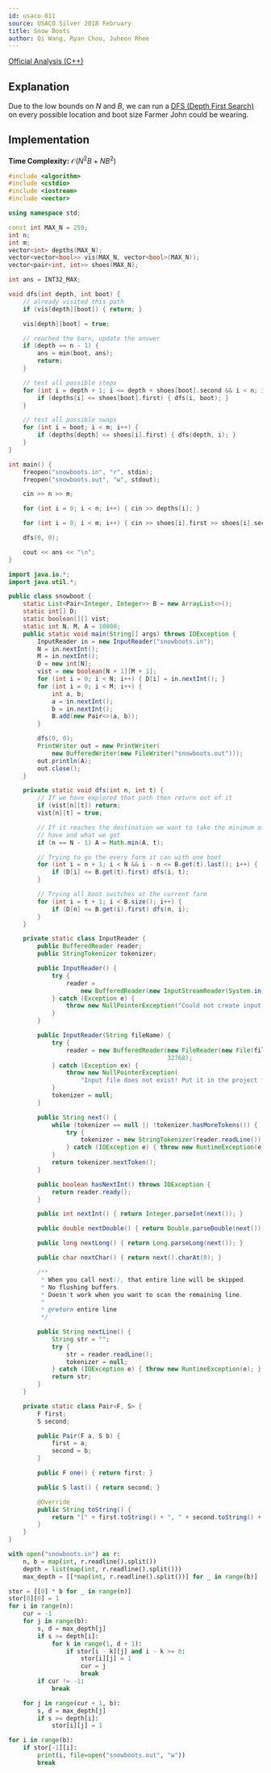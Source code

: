 ```yaml
---
id: usaco-811
source: USACO Silver 2018 February
title: Snow Boots
author: Qi Wang, Ryan Chou, Juheon Rhee
---
```


[Official Analysis (C++)](http://www.usaco.org/current/data/sol_snowboots_silver_feb18.html)

## Explanation

Due to the low bounds on $N$ and $B$, we can run a [DFS (Depth First Search)](/silver/dfs) on every possible location and boot size Farmer John could be wearing.

## Implementation

**Time Complexity:** $\mathcal{O}(N^2B + NB^2)$
<LanguageSection>

<CPPSection>
	
```cpp
#include <algorithm>
#include <cstdio>
#include <iostream>
#include <vector>

using namespace std;

const int MAX_N = 250;
int n;
int m;
vector<int> depths(MAX_N);
vector<vector<bool>> vis(MAX_N, vector<bool>(MAX_N));
vector<pair<int, int>> shoes(MAX_N);

int ans = INT32_MAX;

void dfs(int depth, int boot) {
	// already visited this path
	if (vis[depth][boot]) { return; }

	vis[depth][boot] = true;

	// reached the barn, update the answer
	if (depth == n - 1) {
		ans = min(boot, ans);
		return;
	}

	// test all possible steps
	for (int i = depth + 1; i <= depth + shoes[boot].second && i < n; i++) {
		if (depths[i] <= shoes[boot].first) { dfs(i, boot); }
	}

	// test all possible swaps
	for (int i = boot; i < m; i++) {
		if (depths[depth] <= shoes[i].first) { dfs(depth, i); }
	}
}

int main() {
	freopen("snowboots.in", "r", stdin);
	freopen("snowboots.out", "w", stdout);

	cin >> n >> m;

	for (int i = 0; i < n; i++) { cin >> depths[i]; }

	for (int i = 0; i < m; i++) { cin >> shoes[i].first >> shoes[i].second; }

	dfs(0, 0);

	cout << ans << "\n";
}
```
</CPPSection>
<JavaSection>

```java
import java.io.*;
import java.util.*;

public class snowboot {
	static List<Pair<Integer, Integer>> B = new ArrayList<>();
	static int[] D;
	static boolean[][] vist;
	static int N, M, A = 10000;
	public static void main(String[] args) throws IOException {
		InputReader in = new InputReader("snowboots.in");
		N = in.nextInt();
		M = in.nextInt();
		D = new int[N];
		vist = new boolean[N + 1][M + 1];
		for (int i = 0; i < N; i++) { D[i] = in.nextInt(); }
		for (int i = 0; i < M; i++) {
			int a, b;
			a = in.nextInt();
			b = in.nextInt();
			B.add(new Pair<>(a, b));
		}

		dfs(0, 0);
		PrintWriter out = new PrintWriter(
		    new BufferedWriter(new FileWriter("snowboots.out")));
		out.println(A);
		out.close();
	}

	private static void dfs(int n, int t) {
		// If we have explored that path then return out of it
		if (vist[n][t]) return;
		vist[n][t] = true;

		// If it reaches the destination we want to take the minimum of what we
		// have and what we got
		if (n == N - 1) A = Math.min(A, t);

		// Trying to go the every farm it can with one boot
		for (int i = n + 1; i < N && i - n <= B.get(t).last(); i++) {
			if (D[i] <= B.get(t).first) dfs(i, t);
		}

		// Trying all boot switches at the current farm
		for (int i = t + 1; i < B.size(); i++) {
			if (D[n] <= B.get(i).first) dfs(n, i);
		}
	}

	private static class InputReader {
		public BufferedReader reader;
		public StringTokenizer tokenizer;

		public InputReader() {
			try {
				reader =
				    new BufferedReader(new InputStreamReader(System.in), 32768);
			} catch (Exception e) {
				throw new NullPointerException("Could not create input stream");
			}
		}

		public InputReader(String fileName) {
			try {
				reader = new BufferedReader(new FileReader(new File(fileName)),
				                            32768);
			} catch (Exception ex) {
				throw new NullPointerException(
				    "Input file does not exist! Put it in the project folder.");
			}
			tokenizer = null;
		}

		public String next() {
			while (tokenizer == null || !tokenizer.hasMoreTokens()) {
				try {
					tokenizer = new StringTokenizer(reader.readLine());
				} catch (IOException e) { throw new RuntimeException(e); }
			}
			return tokenizer.nextToken();
		}

		public boolean hasNextInt() throws IOException {
			return reader.ready();
		}

		public int nextInt() { return Integer.parseInt(next()); }

		public double nextDouble() { return Double.parseDouble(next()); }

		public long nextLong() { return Long.parseLong(next()); }

		public char nextChar() { return next().charAt(0); }

		/**
		 * When you call next(), that entire line will be skipped.
		 * No flushing buffers.
		 * Doesn't work when you want to scan the remaining line.
		 *
		 * @return entire line
		 */

		public String nextLine() {
			String str = "";
			try {
				str = reader.readLine();
				tokenizer = null;
			} catch (IOException e) { throw new RuntimeException(e); }
			return str;
		}
	}

	private static class Pair<F, S> {
		F first;
		S second;

		public Pair(F a, S b) {
			first = a;
			second = b;
		}

		public F one() { return first; }

		public S last() { return second; }

		@Override
		public String toString() {
			return "[" + first.toString() + ", " + second.toString() + "]";
		}
	}
}
```

</JavaSection>

<PySection>

```py
with open("snowboots.in") as r:
	n, b = map(int, r.readline().split())
	depth = list(map(int, r.readline().split()))
	max_depth = [[*map(int, r.readline().split())] for _ in range(b)]

stor = [[0] * b for _ in range(n)]
stor[0][0] = 1
for i in range(n):
	cur = -1
	for j in range(b):
		s, d = max_depth[j]
		if s >= depth[i]:
			for k in range(1, d + 1):
				if stor[i - k][j] and i - k >= 0:
					stor[i][j] = 1
					cur = j
					break
		if cur != -1:
			break

	for j in range(cur + 1, b):
		s, d = max_depth[j]
		if s >= depth[i]:
			stor[i][j] = 1

for i in range(b):
	if stor[-1][i]:
		print(i, file=open("snowboots.out", "w"))
		break
```

</PySection>

</LanguageSection>
